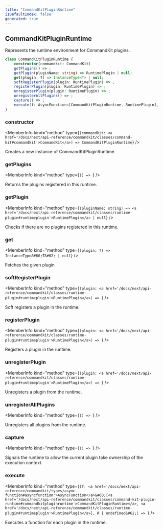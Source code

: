 ```yaml
---
title: "CommandKitPluginRuntime"
isDefaultIndex: false
generated: true
---
```



<!-- This file was generated from the CommandKit source. Do not modify. Instead, re-run the "docgen" script -->


## CommandKitPluginRuntime

<GenerationInfo sourceFile="packages/commandkit/src/plugins/plugin-runtime/CommandKitPluginRuntime.ts" sourceLine="15" packageName="commandkit" />

Represents the runtime environment for CommandKit plugins.

```ts title="Signature"
class CommandKitPluginRuntime {
    constructor(commandkit: CommandKit)
    getPlugins() => ;
    getPlugin(pluginName: string) => RuntimePlugin | null;
    get(plugin: T) => InstanceType<T> | null;
    softRegisterPlugin(plugin: RuntimePlugin) => ;
    registerPlugin(plugin: RuntimePlugin) => ;
    unregisterPlugin(plugin: RuntimePlugin) => ;
    unregisterAllPlugins() => ;
    capture() => ;
    execute(f: AsyncFunction<[CommandKitPluginRuntime, RuntimePlugin], R | undefined>) => ;
}
```

<div className="members-wrapper">

### constructor

<MemberInfo kind="method" type={`(commandkit: <a href='/docs/next/api-reference/commandkit/classes/command-kit#commandkit'>CommandKit</a>) => CommandKitPluginRuntime`}   />

Creates a new instance of CommandKitPluginRuntime.
### getPlugins

<MemberInfo kind="method" type={`() => `}   />

Returns the plugins registered in this runtime.
### getPlugin

<MemberInfo kind="method" type={`(pluginName: string) => <a href='/docs/next/api-reference/commandkit/classes/runtime-plugin#runtimeplugin'>RuntimePlugin</a> | null`}   />

Checks if there are no plugins registered in this runtime.
### get

<MemberInfo kind="method" type={`(plugin: T) => InstanceType&#60;T&#62; | null`}   />

Fetches the given plugin
### softRegisterPlugin

<MemberInfo kind="method" type={`(plugin: <a href='/docs/next/api-reference/commandkit/classes/runtime-plugin#runtimeplugin'>RuntimePlugin</a>) => `}   />

Soft registers a plugin in the runtime.
### registerPlugin

<MemberInfo kind="method" type={`(plugin: <a href='/docs/next/api-reference/commandkit/classes/runtime-plugin#runtimeplugin'>RuntimePlugin</a>) => `}   />

Registers a plugin in the runtime.
### unregisterPlugin

<MemberInfo kind="method" type={`(plugin: <a href='/docs/next/api-reference/commandkit/classes/runtime-plugin#runtimeplugin'>RuntimePlugin</a>) => `}   />

Unregisters a plugin from the runtime.
### unregisterAllPlugins

<MemberInfo kind="method" type={`() => `}   />

Unregisters all plugins from the runtime.
### capture

<MemberInfo kind="method" type={`() => `}   />

Signals the runtime to allow the current plugin take ownership of the execution context.
### execute

<MemberInfo kind="method" type={`(f: <a href='/docs/next/api-reference/commandkit/types/async-function#asyncfunction'>AsyncFunction</a>&#60;[<a href='/docs/next/api-reference/commandkit/classes/command-kit-plugin-runtime#commandkitpluginruntime'>CommandKitPluginRuntime</a>, <a href='/docs/next/api-reference/commandkit/classes/runtime-plugin#runtimeplugin'>RuntimePlugin</a>], R | undefined&#62;) => `}   />

Executes a function for each plugin in the runtime.


</div>

